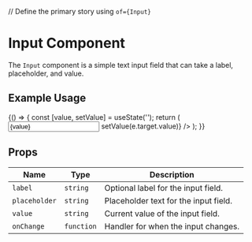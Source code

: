 
// Define the primary story using `of={Input}`
<Meta title="Components/Input" of={Input} />

# Input Component

The `Input` component is a simple text input field that can take a label, placeholder, and value.

## Example Usage

<Canvas>
  <Story name="Default">
    {() => {
      const [value, setValue] = useState('');
      return (
        <Input
          label="Name"
          placeholder="Enter your name"
          value={value}
          onChange={(e) => setValue(e.target.value)}
        />
      );
    }}
  </Story>
</Canvas>

## Props

| Name       | Type      | Description                          |
|------------|-----------|--------------------------------------|
| `label`    | `string`  | Optional label for the input field.  |
| `placeholder` | `string`  | Placeholder text for the input field. |
| `value`    | `string`  | Current value of the input field.    |
| `onChange` | `function` | Handler for when the input changes. |
